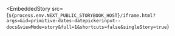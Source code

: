 
<EmbeddedStory
  src={`${process.env.NEXT_PUBLIC_STORYBOOK_HOST}/iframe.html?args=&id=primitive-dates-datepickerinput--docs&viewMode=story&full=1&shortcuts=false&singleStory=true`}
></EmbeddedStory>